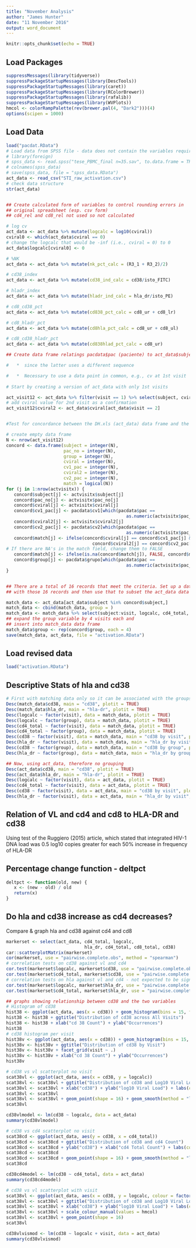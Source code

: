 ```yaml
---
title: "November Analysis"
author: "James Hunter"
date: "11 November 2016"
output: word_document
---
```


```r
knitr::opts_chunk$set(echo = TRUE)
```

## Load Packages
```r
suppressMessages(library(tidyverse))
suppressPackageStartupMessages(library(DescTools))
suppressPackageStartupMessages(library(caret))
suppressPackageStartupMessages(library(RColorBrewer))
suppressPackageStartupMessages(library(rafalib))
suppressPackageStartupMessages(library(WVPlots))
hmcol <- colorRampPalette(rev(brewer.pal(4, "Dark2")))(4)
options(scipen = 1000)
```

## Load Data
```r
load("pacdat.RData")
# Load data from SPSS file - data does not contain the variables required
# library(foreign)
# spss_data <- read.spss("tese_PBMC_final n=35.sav", to.data.frame = TRUE)
# colnames(spss_data)
# save(spss_data, file = "spss_data.RData")
act_data <- read_csv("STI_raw_activation.csv")
# check data structure
str(act_data)


## Create calculated form of variables to control rounding errors in 
## original spreadsheet (esp. csv form)
## cd4_rel and cd8_rel not used so not calculated

# log cv
act_data <- act_data %>% mutate(logcalc = log10(cviral))
cviral0 <- which(act_data$cviral == 0)
# change the logcalc that would be -inf (i.e., cviral = 0) to 0
act_data$logcalc[cviral0] <- 0

# %NK
act_data <- act_data %>% mutate(nk_pct_calc = (R3_1 + R3_2)/2) 

# cd38_index
act_data <- act_data %>% mutate(cd38_ind_calc = cd38/isto_FITC)

# hladr_index
act_data <- act_data %>% mutate(hladr_ind_calc = hla_dr/isto_PE)

# cd8_cd38_pct
act_data <- act_data %>% mutate(cd838_pct_calc = cd8_ur + cd8_lr)

# cd8_hladr_pct 
act_data <- act_data %>% mutate(cd8hla_pct_calc = cd8_ur + cd8_ul)

# cd8_cd38_hladr_pct
act_data <- act_data %>% mutate(cd838hlad_pct_calc = cd8_ur)

## Create data frame relatings pacdata$pac (paciente) to act_data$subject 

#   *  since the latter uses a different sequence

#   *  Necessary to use a data point in common, e.g., cv at 1st visit
   
# Start by creating a version of act_data with only 1st visits

act_visit12 <- act_data %>% filter(visit == 1) %>% select(subject, cviral)
# add cviral value for 2nd visit as a confirmation
act_visit12$cviral2 <- act_data$cviral[act_data$visit == 2]


#Test for concordance between the DH.xls (act_data) data frame and the original #pac_data data frame

# create empty data frame
N <- nrow(act_visit12)
concord <- data.frame(subject = integer(N),
                      pac_no = integer(N),
                      group = integer(N),
                      cviral = integer(N),
                      cv1_pac = integer(N),
                      cviral2 = integer(N),
                      cv2_pac = integer(N),
                      match = logical(N))
for (j in 1:nrow(actvisitx)) {
   concord$subject[j] <- actvisitx$subject[j]
   concord$pac_no[j] <- actvisitx$pac_no[j]
   concord$cviral[j] <- actvisitx$cviral[j]
   concord$cv1_pac[j] <- pacdata$cv1[which(pacdata$pac == 
                                              as.numeric(actvisitx$pac_no[j]))]
   concord$cviral2[j] <- actvisitx$cviral2[j]
   concord$cv2_pac[j] <- pacdata$cv2[which(pacdata$pac == 
                                              as.numeric(actvisitx$pac_no[j]))]
   concord$match[j] <- ifelse(concord$cviral[j] == concord$cv1_pac[j] &&
                                 concord$cviral2[j] == concord$cv2_pac[j], TRUE, FALSE)
# If there are NA's in the match field, change them to FALSE
   concord$match[j] <- ifelse(is.na(concord$match[j]), FALSE, concord$match[j])
   concord$group[j] <- pacdata$grupo[which(pacdata$pac == 
                                              as.numeric(actvisitx$pac_no[j]))] 
}


## There are a total of 16 records that meet the criteria. Set up a data frame
## with those 16 records and then use that to subset the act_data data frame.

match_data <- act_data[act_data$subject %in% concord$subject,]
match_data <- cbind(match_data, group = )
match_data <- match_data %>% select(subject:visit, logcalc, cd4_total, cd8_total,                                     cd38, hla_dr)
## expand the group variable by 4 visits each and 
## insert into match_data data frame
match_data$group <- rep(concord$group, each = 4)
save(match_data, act_data, file = "activation.RData")
```

## Load revised data
```r
load("activation.RData")

```


## Descriptive Stats of hla and cd38

```r
# First with matching data only so it can be associated with the groups
Desc(match_data$cd38, main = "cd38", plotit = TRUE)
Desc(match_data$hla_dr, main = "hla-dr", plotit = TRUE)
Desc(logcalc ~ factor(visit), data = match_data, plotit = TRUE)
Desc(logcalc ~ factor(group), data = match_data, plotit = TRUE)
Desc(cd4_total ~ factor(visit), data = match_data, plotit = TRUE)
Desc(cd4_total ~ factor(group), data = match_data, plotit = TRUE)
Desc(cd38 ~ factor(visit), data = match_data, main = "cd38 by visit", plotit = TRUE)
Desc(hla_dr ~ factor(visit), data = match_data, main = "hla_dr by visit", plotit = TRUE)
Desc(cd38 ~ factor(group), data = match_data, main = "cd38 by group", plotit = TRUE)
Desc(hla_dr ~ factor(group), data = match_data, main = "hla_dr by group", plotit = TRUE)

## Now, using act_data, therefore no grouping
Desc(act_data$cd38, main = "cd38", plotit = TRUE)
Desc(act_data$hla_dr, main = "hla-dr", plotit = TRUE)
Desc(logcalc ~ factor(visit), data = act_data, plotit = TRUE)
Desc(cd4_total ~ factor(visit), data = act_data, plotit = TRUE)
Desc(cd38 ~ factor(visit), data = act_data, main = "cd38 by visit", plotit = TRUE)
Desc(hla_dr ~ factor(visit), data = act_data, main = "hla_dr by visit", plotit = TRUE)

```

## Relation of VL and cd4 and cd8 to HLA-DR and cd38
Using test of the Ruggiero (2015) article, which stated that integrated HIV-1 DNA load was 0.5 log10 copies greater for each 50% increase in frequency of HLA-DR


## Percentage change function - deltpct
```r
deltpct <- function(old, new) {
   x <- (new - old) / old
   return(x)
}

```


## Do hla and cd38 increase as cd4 decreases?
Compare & graph hla and cd38 against cd4 and cd8

```r
markerset <- select(act_data, cd4_total, logcalc, 
                              hla_dr, cd4_total, cd8_total, cd38)
car::scatterplotMatrix(markerset)
cor(markerset, use = "pairwise.complete.obs", method = "spearman")
# correlation tests on cd38 against vl and cd4
cor.test(markerset$logcalc, markerset$cd38, use = "pairwise.complete.obs", method = "spearman")
cor.test(markerset$cd4_total, markerset$cd38, use = "pairwise.complete.obs", method = "spearman")
# correlation tests on hla against vl and cd4 - not expected to be significant
cor.test(markerset$logcalc, markerset$hla_dr, use = "pairwise.complete.obs", method = "spearman")
cor.test(markerset$cd4_total, markerset$hla_dr, use = "pairwise.complete.obs", method = "spearman")

## graphs showing relationship between cd38 and the two variables
# Histogram of cd38
hist38 <- ggplot(act_data, aes(x = cd38)) + geom_histogram(bins = 15, fill = "black")
hist38 <- hist38 + ggtitle("Distribution of cd38 across All Visits") 
hist38 <- hist38 + xlab("cd 38 Count") + ylab("Occurrences")
hist38
# cd38 histogram per visit
hist38v <- ggplot(act_data, aes(x = cd38)) + geom_histogram(bins = 15, fill = "black")
hist38v <- hist38v + ggtitle("Distribution of cd38 by Visit") 
hist38v <- hist38v + facet_grid(visit ~ .)
hist38v <- hist38v + xlab("cd 38 Count") + ylab("Occurrences")
hist38v

# cd38 vs vl scatterplot no visit
scat38vl <- ggplot(act_data, aes(x = cd38, y = logcalc))
scat38vl <- scat38vl + ggtitle("Distribution of cd38 and Log10 Viral Load")
scat38vl <- scat38vl + xlab("cd38") + ylab("log10 Viral Load") + labs(colour = "Visit")
scat38vl <- scat38vl 
scat38vl <- scat38vl + geom_point(shape = 16) + geom_smooth(method = "lm", na.rm = TRUE, colour = "darkred")
scat38vl

cd38vlmodel <- lm(cd38 ~ logcalc, data = act_data)
summary(cd38vlmodel)

# cd38 vs cd4 scatterplot no visit
scat38cd <- ggplot(act_data, aes(y = cd38, x = cd4_total))
scat38cd <- scat38cd + ggtitle("Distribution of cd38 and cd4 Count")
scat38cd <- scat38cd + ylab("cd38") + xlab("cd4 Total Count") + labs(colour = "Visit")
scat38cd <- scat38cd 
scat38cd <- scat38cd + geom_point(shape = 16) + geom_smooth(method = "lm", na.rm = TRUE, colour = "darkred")
scat38cd

cd38cd4model <- lm(cd38 ~ cd4_total, data = act_data)
summary(cd38cd4model)

# cd38 vs vl scatterplot with visit
scat38vl <- ggplot(act_data, aes(x = cd38, y = logcalc, colour = factor(visit)))
scat38vl <- scat38vl + ggtitle("Distribution of cd38 and Log10 Viral Load")
scat38vl <- scat38vl + xlab("cd38") + ylab("log10 Viral Load") + labs(colour = "Visit")
scat38vl <- scat38vl + scale_colour_manual(values = hmcol)
scat38vl <- scat38vl + geom_point(shape = 16) 
scat38vl

cd38vlvismod <- lm(cd38 ~ logcalc + visit, data = act_data)
summary(cd38vlvismod)
```



